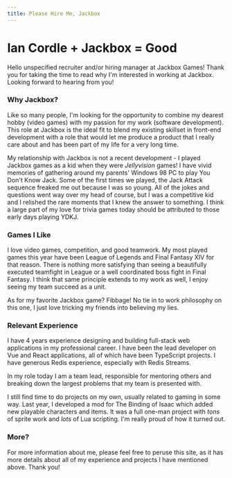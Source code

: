 ```yaml
---
title: Please Hire Me, Jackbox
---
```


# Ian Cordle + Jackbox = Good

Hello unspecified recruiter and/or hiring manager at Jackbox Games! Thank you for taking the time to read
why I'm interested in working at Jackbox. Looking forward to hearing from you!

### Why Jackbox?

Like so many people, I'm looking for the opportunity to combine my dearest hobby (video games) with my passion for my work (software development).
This role at Jackbox is the ideal fit to blend my existing skillset in front-end development with a role that would let me produce a product that
I really care about and has been part of my life for a very long time.

My relationship with Jackbox is not a recent development - I played Jackbox games as a kid when they were *Jellyvision* games!
I have vivid memories of gathering around my parents' Windows 98 PC to play You Don't Know Jack. Some of the first times we played,
the Jack Attack sequence freaked me out because I was so young. All of the jokes and questions went way over my head of course,
but I was a competitive kid and I relished the rare moments that I knew the answer to something. I think a large part of my love
for trivia games today should be attributed to those early days playing YDKJ.

### Games I Like

I love video games, competition, and good teamwork. My most played games this year have been
League of Legends and Final Fantasy XIV for that reason. There is nothing more satisfying than seeing a beautifully executed teamfight in League or a
well coordinated boss fight in Final Fantasy. I think that same principle extends to my work as well, I enjoy seeing my team succeed as a unit.

As for my favorite Jackbox game? Fibbage! No tie in to work philosophy on this one, I just love tricking my friends into believing my lies.

### Relevant Experience

I have 4 years experience designing and building full-stack web applications in my professional career.
I have been the lead developer on Vue and React applications, all of which have been TypeScript projects. I have generous Redis experience,
especially with Redis Streams.

In my role today I am a team lead, responsible for mentoring others and breaking down the largest problems that my team is presented with.

I still find time to do projects on my own, usually related to gaming in some way. Last year, I developed a mod for The Binding of Isaac
which added new playable characters and items. It was a full one-man project with *tons* of sprite work and *lots* of Lua scripting. I'm really proud
of how it turned out.

### More?

For more information about me, please feel free to peruse this site, as it has more details about all of my experience and projects I have mentioned above.
Thank you!
